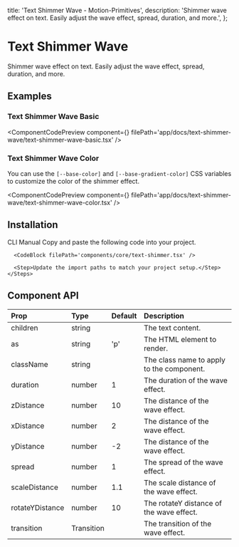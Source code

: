   title: 'Text Shimmer Wave - Motion-Primitives',
  description:
    'Shimmer wave effect on text. Easily adjust the wave effect, spread, duration, and more.',
};


# Text Shimmer Wave

Shimmer wave effect on text. Easily adjust the wave effect, spread, duration, and more.

## Examples

### Text Shimmer Wave Basic

<ComponentCodePreview
  component={<TextShimmerWaveBasic />}
  filePath='app/docs/text-shimmer-wave/text-shimmer-wave-basic.tsx'
/>

### Text Shimmer Wave Color

You can use the `[--base-color]` and `[--base-gradient-color]` CSS variables to customize the color of the shimmer effect.

<ComponentCodePreview
  component={<TextShimmerWaveColor />}
  filePath='app/docs/text-shimmer-wave/text-shimmer-wave-color.tsx'
/>

## Installation

<Tabs defaultValue='cli'>
  <TabsList>
    <TabsTrigger value='cli'>CLI</TabsTrigger>
    <TabsTrigger value='manual'>Manual</TabsTrigger>
  </TabsList>

<TabsContent value='cli'>
  <CodeBlock
    code={`npx shadcn add "https://motion-primitives.com/c/text-shimmer-wave.json"`}
    lang='bash'
    className='h-[52px]'
  />
</TabsContent>

  <TabsContent value='manual'>
    <Steps>
      <Step>Copy and paste the following code into your project.</Step>

      <CodeBlock filePath='components/core/text-shimmer.tsx' />

      <Step>Update the import paths to match your project setup.</Step>
    </Steps>

  </TabsContent>
</Tabs>

## Component API

| Prop            | Type       | Default | Description                               |
| :-------------- | :--------- | :------ | :---------------------------------------- |
| children        | string     |         | The text content.                         |
| as              | string     | 'p'     | The HTML element to render.               |
| className       | string     |         | The class name to apply to the component. |
| duration        | number     | 1       | The duration of the wave effect.          |
| zDistance       | number     | 10      | The distance of the wave effect.          |
| xDistance       | number     | 2       | The distance of the wave effect.          |
| yDistance       | number     | -2      | The distance of the wave effect.          |
| spread          | number     | 1       | The spread of the wave effect.            |
| scaleDistance   | number     | 1.1     | The scale distance of the wave effect.    |
| rotateYDistance | number     | 10      | The rotateY distance of the wave effect.  |
| transition      | Transition |         | The transition of the wave effect.        |
